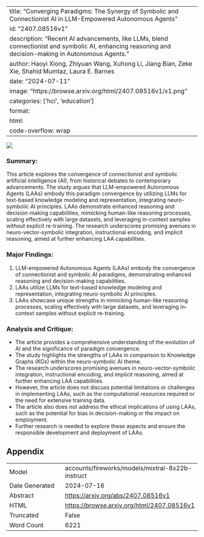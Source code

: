 
---
title: "Converging Paradigms: The Synergy of Symbolic and Connectionist AI in LLM-Empowered Autonomous Agents"
id: "2407.08516v1"
description: "Recent AI advancements, like LLMs, blend connectionist and symbolic AI, enhancing reasoning and decision-making in Autonomous Agents."
author: Haoyi Xiong, Zhiyuan Wang, Xuhong Li, Jiang Bian, Zeke Xie, Shahid Mumtaz, Laura E. Barnes
date: "2024-07-11"
image: "https://browse.arxiv.org/html/2407.08516v1/x1.png"
categories: ['hci', 'education']
format:
  html:
    code-overflow: wrap
---

![](https://browse.arxiv.org/html/2407.08516v1/x1.png)

### Summary:

This article explores the convergence of connectionist and symbolic artificial intelligence (AI), from historical debates to contemporary advancements. The study argues that LLM-empowered Autonomous Agents (LAAs) embody this paradigm convergence by utilizing LLMs for text-based knowledge modeling and representation, integrating neuro-symbolic AI principles. LAAs demonstrate enhanced reasoning and decision-making capabilities, mimicking human-like reasoning processes, scaling effectively with large datasets, and leveraging in-context samples without explicit re-training. The research underscores promising avenues in neuro-vector-symbolic integration, instructional encoding, and implicit reasoning, aimed at further enhancing LAA capabilities.

### Major Findings:

1. LLM-empowered Autonomous Agents (LAAs) embody the convergence of connectionist and symbolic AI paradigms, demonstrating enhanced reasoning and decision-making capabilities.
2. LAAs utilize LLMs for text-based knowledge modeling and representation, integrating neuro-symbolic AI principles.
3. LAAs showcase unique strengths in mimicking human-like reasoning processes, scaling effectively with large datasets, and leveraging in-context samples without explicit re-training.

### Analysis and Critique:

- The article provides a comprehensive understanding of the evolution of AI and the significance of paradigm convergence.
- The study highlights the strengths of LAAs in comparison to Knowledge Graphs (KGs) within the neuro-symbolic AI theme.
- The research underscores promising avenues in neuro-vector-symbolic integration, instructional encoding, and implicit reasoning, aimed at further enhancing LAA capabilities.
- However, the article does not discuss potential limitations or challenges in implementing LAAs, such as the computational resources required or the need for extensive training data.
- The article also does not address the ethical implications of using LAAs, such as the potential for bias in decision-making or the impact on employment.
- Further research is needed to explore these aspects and ensure the responsible development and deployment of LAAs.

## Appendix

|          |          |
|----------|----------|
| Model     | accounts/fireworks/models/mixtral-8x22b-instruct       |
| Date Generated     | 2024-07-16       |
| Abstract | [https://arxiv.org/abs/2407.08516v1](https://arxiv.org/abs/2407.08516v1)        |
| HTML     | [https://browse.arxiv.org/html/2407.08516v1](https://browse.arxiv.org/html/2407.08516v1)       |
| Truncated       | False       |
| Word Count       | 6221       |
